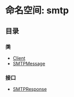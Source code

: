 # 命名空间: smtp

## 目录

### 类

- [Client](/templates/protocols/javascript/modules/smtp.Client)
- [SMTPMessage](/templates/protocols/javascript/modules/smtp.SMTPMessage)

### 接口

- [SMTPResponse](/templates/protocols/javascript/modules/smtp.SMTPResponse)
